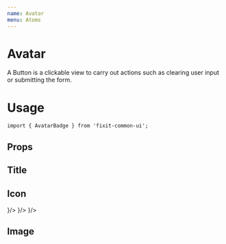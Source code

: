 ```yaml
---
name: Avatar
menu: Atoms
---
```



# Avatar
A Button is a clickable view to carry out actions such as clearing user input or submitting the form.

# Usage
```tsx
import { AvatarBadge } from 'fixit-common-ui';
```

## Props

<Props of={AvatarBadge}></Props>

## Title
<Playground>
    <DoczContainer>
        <AvatarBadge title="FI"/>
        <AvatarBadge title="AS" backgroundColor="black" style={{width:60, height:60}}/>
        <AvatarBadge title="JD" backgroundColor="#FFD14A"style={{width:70, height:70}}/>
    </DoczContainer>
</Playground>

## Icon
<Playground>
    <DoczContainer>
        <AvatarBadge icon={<Icon library="AntDesign" name="user" color="white" size={30}/>}/>
        <AvatarBadge backgroundColor="black" style={{width:60, height:60}} icon={<Icon library="AntDesign" name="user" color="white" size={30}/>}/>
        <AvatarBadge backgroundColor="#FFD14A" style={{width:70, height:70}} icon={<Icon library="AntDesign" name="user" color="white" size={30}/>}/>
    </DoczContainer>
</Playground>

## Image
<Playground>
    <DoczContainer>
        <AvatarBadge image={"https://reactjs.org/logo-og.png"}/>
        <AvatarBadge style={{width:60, height:60}} image={"https://reactjs.org/logo-og.png"}/>
        <AvatarBadge style={{width:70, height:70}} image={"https://reactjs.org/logo-og.png"}/>
    </DoczContainer>
</Playground>